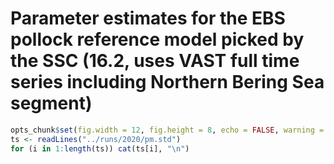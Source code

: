 # Parameter estimates for the EBS pollock reference model picked by the SSC (16.2, uses VAST full time series including Northern Bering Sea segment) 
\fontsize{7}{9}
```r
opts_chunk$set(fig.width = 12, fig.height = 8, echo = FALSE, warning = FALSE, message = FALSE)
ts <- readLines("../runs/2020/pm.std")
for (i in 1:length(ts)) cat(ts[i], "\n")
```
<!-- 
## The no $M_{1998}$ model control file:

```r
opts_chunk$set(fig.width = 12, fig.height = 8, echo = FALSE, warning = FALSE, message = FALSE)
ts <- readLines("../model_4/sm17.ctl")
for (i in 1:length(ts)) cat(ts[i], "\n")
```
--> 

